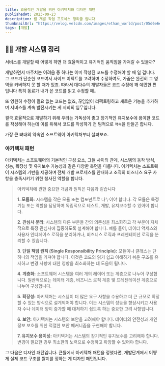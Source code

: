 ```yaml
---
title: 효율적인 개발을 위한 아키텍처와 디자인 패턴
publishedAt: 2023-09-23
description: 웹 개발 작업 프로세스 정리글 입니다
thumbnailUrl: "https://velog.velcdn.com/images/ethan_world/post/05d6e6ee-c3c8-485d-97ec-096f775dcce1/image.png"
tags: [개발]
---
```


## 🧑‍💻 개발 시스템 정리

서비스를 개발할 때 어떻게 하면 더 효율적이고 유기적인 움직임을 가져갈 수 있을까?

개발하면서 마주치는 어려움 중 하나는 이미 작성된 코드를 수정해야 할 때 일 겁니다.
그 코드가 단순한 코드여서 사이드 이펙트를 고려하며 수정하여도, 가끔은 완전히 그 영역을 커버하지 못 할 때가 있죠. 따라서 대다수의 개발자들은 코드 수정에 꽤 예민한 편입니다 특히 동료가 내가 쓴 코드를 읽고 수정할 때..

또 영원히 수정이 필요 없는 코드는 없죠, 끊임없이 리팩토링하고 새로운 기능을 추가하며 서비스를 계속 발전시키는 게 저희의 임무입니다.

결국 효율적으로 개발하기 위해 우리는 가독성이 좋고 장기적인 유지보수에 용이한 코드를 작성해야 하는데 이를 위해서 코드를 작성하기 전 팀적으로 `약속`을 만들곤 합니다.

가장 큰 뼈대의 약속인 소프트웨어 아키텍처부터 살펴보죠.

### 아키텍처 패턴

아키텍처는 소프트웨어의 기본적인 구성 요소, 그들 사이의 관계, 시스템의 동작 방식, 성능, 확장성 및 유지보수 가능성과 같은 다양한 측면을 다룹니다. 아키텍처는 소프트웨어 시스템의 기반을 제공하며 전체 개발 프로세스를 안내하고 조직의 비즈니스 요구 사항을 충족시키기 위한 청사진 역할을 합니다.

> 아키텍처에 관한 중요한 개념과 원칙은 다음과 같습니다
>
> **1. 모듈화:** 시스템을 작은 모듈 또는 컴포넌트로 나누어야 합니다. 각 모듈은 특정 기능 또는 역할을 담당하며 독립적으로 테스트, 개발, 유지보수할 수 있어야 합니다.
>
> **2. 관심사 분리:** 시스템의 다른 부분들 간의 의존성을 최소화하고 각 부분이 자체적으로 특정 관심사에 집중하도록 설계해야 합니다. 예를 들어, 데이터 액세스와 사용자 인터페이스 로직을 분리하거나, 비즈니스 로직과 프레젠테이션 로직을 분리할 수 있습니다.
>
> **3. 단일 책임 원칙 (Single Responsibility Principle):** 모듈이나 클래스는 단 하나의 책임을 가져야 합니다. 이것은 코드의 읽기 쉽고 이해하기 쉬운 구조를 유지하고 변경 사항에 대한 영향을 최소화하는 데 도움이 됩니다.
>
> **4. 계층화:** 소프트웨어 시스템을 여러 개의 레이어 또는 계층으로 나누어 구성합니다. 일반적으로는 데이터 계층, 비즈니스 로직 계층 및 프레젠테이션 계층으로 나누어 구성합니다.
>
> **5. 확장성:** 아키텍처는 시스템이 더 많은 요구 사항을 수용하고 더 큰 규모로 확장할 수 있는 방식으로 설계되어야 합니다. 이는 시스템의 성능을 향상시키고 사용자 수나 데이터 양이 증가할 때 대처하기 쉽도록 하는 중요한 고려 사항입니다.
>
> **6. 보안:** 아키텍처는 시스템의 보안을 고려해야 합니다. 데이터의 안전성과 개인 정보 보호를 위한 적절한 보안 메커니즘을 구현해야 합니다.
>
> **7. 유지보수 용이성:** 아키텍처는 시스템의 장기적인 유지보수를 고려해야 합니다. 변경이 필요한 경우 최소한의 노력으로 수정하고 확장할 수 있어야 합니다.

그 다음은 디자인 패턴입니다.
큰틀에서 아키텍쳐 패턴을 정했다면, 개발단계에서 어떻게 실제 코드 구조를 짤지를 정하는 게 디자인 패턴입니다.
